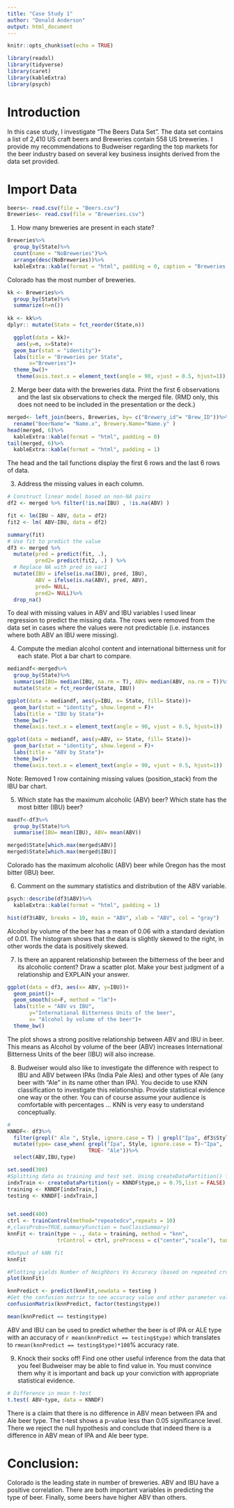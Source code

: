 ```yaml
---
title: "Case Study 1"
author: "Donald Anderson"
output: html_document
---
```


```r
knitr::opts_chunk$set(echo = TRUE)

library(readxl)
library(tidyverse)
library(caret)
library(kableExtra)
library(psych)
```

# Introduction 
In this case study, I investigate "The Beers Data Set". The data set contains a list of 2,410 US craft beers and Breweries contain 558 US breweries. I provide my recommendations to Budweiser regarding the top markets for the beer industry based on several key business insights derived from the data set provided. 

# Import Data 
```r
beers<- read.csv(file = "Beers.csv")
Breweries<- read.csv(file = "Breweries.csv") 
```

1.   How many breweries are present in each state?

```r
Breweries%>%
  group_by(State)%>%
  count(name = "NoBreweries")%>%
  arrange(desc(NoBreweries))%>%
  kableExtra::kable(format = "html", padding = 0, caption = "Breweries per State")
```


Colorado has the most number of breweries.


```r
kk <- Breweries%>%
  group_by(State)%>%
  summarize(n=n())
  
kk <- kk%>%
dplyr:: mutate(State = fct_reorder(State,n))

  ggplot(data = kk)+
   aes(y=n, x=State)+
  geom_bar(stat = "identity")+
  labs(title = "Breweries per State",
       x="Breweries")+
  theme_bw()+
   theme(axis.text.x = element_text(angle = 90, vjust = 0.5, hjust=1))
```

2.   Merge beer data with the breweries data. Print the first 6 observations and the last six observations to check the merged file.  (RMD only, this does not need to be included in the presentation or the deck.)

```r
merged<- left_join(beers, Breweries, by= c("Brewery_id"= "Brew_ID"))%>%
  rename("BeerName"= "Name.x", Brewery.Name="Name.y" )
head(merged, 6)%>%
  kableExtra::kable(format = "html", padding = 0)
tail(merged, 6)%>%
  kableExtra::kable(format = "html", padding = 1)
```

The head and the tail functions display the first 6 rows and the last 6 rows of data. 

3.   Address the missing values in each column.

```r
# Construct linear model based on non-NA pairs
df2 <- merged %>% filter(!is.na(IBU) , !is.na(ABV) )

fit <- lm(IBU ~ ABV, data = df2)
fit2 <- lm( ABV~IBU, data = df2)

summary(fit)
# Use fit to predict the value
df3 <- merged %>% 
  mutate(pred = predict(fit, .),
         pred2= predict(fit2, .) ) %>%
  # Replace NA with pred in var1
  mutate(IBU = ifelse(is.na(IBU), pred, IBU),
         ABV = ifelse(is.na(ABV), pred, ABV),
         pred= NULL,
         pred2= NULL)%>%
  drop_na()
```
To deal with missing values in ABV and IBU variables I used linear regression to predict the missing data. The rows were removed from the data set in cases where the values were not predictable (i.e. instances where both ABV an IBU were missing). 

4.   Compute the median alcohol content and international bitterness unit for each state. Plot a bar chart to compare.

```r
mediandf<-merged%>%
  group_by(State)%>%
  summarise(IBU= median(IBU, na.rm = T), ABV= median(ABV, na.rm = T))%>%
  mutate(State = fct_reorder(State, IBU)) 

ggplot(data = mediandf, aes(y=IBU, x= State, fill= State))+
  geom_bar(stat = "identity", show.legend = F)+
  labs(title = "IBU by State")+
  theme_bw()+
  theme(axis.text.x = element_text(angle = 90, vjust = 0.5, hjust=1))

ggplot(data = mediandf, aes(y=ABV, x= State, fill= State))+
  geom_bar(stat = "identity", show.legend = F)+
  labs(title = "ABV by State")+
  theme_bw()+
  theme(axis.text.x = element_text(angle = 90, vjust = 0.5, hjust=1))
```
Note: Removed 1 row containing missing values (position_stack) from the IBU bar chart.

5. Which state has the maximum alcoholic (ABV) beer? Which state has the most bitter (IBU) beer?

```r
maxdf<-df3%>%
  group_by(State)%>%
  summarise(IBU= mean(IBU), ABV= mean(ABV))

merged$State[which.max(merged$ABV)]
merged$State[which.max(merged$IBU)]
```
Colorado has the maximum alcoholic (ABV) beer while Oregon has the most bitter (IBU) beer. 


6.   Comment on the summary statistics and distribution of the ABV variable.

```r

psych::describe(df3$ABV)%>%
  kableExtra::kable(format = "html", padding = 1)

hist(df3$ABV, breaks = 10, main = "ABV", xlab = "ABV", col = "gray")
```

Alcohol by volume of the beer has a mean of 0.06 with a standard deviation of 0.01. The histogram shows that the data is slightly skewed to the right, in other words the data is positively skewed.  

7.   Is there an apparent relationship between the bitterness of the beer and its alcoholic content? Draw a scatter plot.  Make your best judgment of a relationship and EXPLAIN your answer.
```r
ggplot(data = df3, aes(x= ABV, y=IBU))+
  geom_point()+
  geom_smooth(se=F, method = "lm")+
  labs(title = "ABV vs IBU",
       y="International Bitterness Units of the beer",
       x= "Alcohol by volume of the beer")+
  theme_bw()
```

The plot shows a strong positive relationship between ABV and IBU in beer. This means as Alcohol by volume of the beer (ABV) increases International Bitterness Units of the beer (IBU) will also increase. 

8.  Budweiser would also like to investigate the difference with respect to IBU and ABV between IPAs (India Pale Ales) and other types of Ale (any beer with “Ale” in its name other than IPA).  You decide to use KNN classification to investigate this relationship.  Provide statistical evidence one way or the other. You can of course assume your audience is comfortable with percentages … KNN is very easy to understand conceptually.

```r
#
KNNDF<- df3%>%
  filter(grepl(" Ale ", Style, ignore.case = T) | grepl("Ipa", df3$Style, ignore.case = T))%>%
  mutate(type= case_when( grepl("Ipa", Style, ignore.case = T)~"Ipa",
                          TRUE~ "Ale"))%>%
  select(ABV,IBU,type)

set.seed(300)
#Splitting data as training and test set. Using createDataPartition() function from caret
indxTrain <- createDataPartition(y = KNNDF$type,p = 0.75,list = FALSE)
training <- KNNDF[indxTrain,]
testing <- KNNDF[-indxTrain,]


set.seed(400)
ctrl <- trainControl(method="repeatedcv",repeats = 10) 
#,classProbs=TRUE,summaryFunction = twoClassSummary)
knnFit <- train(type ~ ., data = training, method = "knn", 
                trControl = ctrl, preProcess = c("center","scale"), tuneLength = 20)

#Output of kNN fit
knnFit

#Plotting yields Number of Neighbors Vs Accuracy (based on repeated cross validation)
plot(knnFit)

knnPredict <- predict(knnFit,newdata = testing )
#Get the confusion matrix to see accuracy value and other parameter values
confusionMatrix(knnPredict, factor(testing$type))

mean(knnPredict == testing$type)
```


ABV and IBU can be used to predict whether the beer is of IPA or ALE type with an accuracy of `r mean(knnPredict == testing$type)` which translates to `rmean(knnPredict == testing$type)*100`% accuracy rate. 

9. Knock their socks off!  Find one other useful inference from the data that you feel Budweiser may be able to find value in.  You must convince them why it is important and back up your conviction with appropriate statistical evidence. 
```r
# Difference in mean t-test
t.test( ABV~type, data = KNNDF) 
```

There is a claim that there is no difference in ABV mean between IPA and Ale beer type. The t-test shows a p-value less than 0.05 significance level. There we reject the null hypothesis and conclude that indeed there is a difference in ABV mean of IPA and Ale beer type. 

# Conclusion:

Colorado is the leading state in number of breweries. ABV and IBU have a positive correlation. There are both important variables in predicting the type of beer. Finally, some beers have higher ABV than others. 
